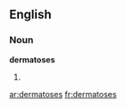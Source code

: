 ==English==

===Noun===
'''dermatoses'''

# {{plural of|[[dermatosis]]}}

[[ar:dermatoses]]
[[fr:dermatoses]]